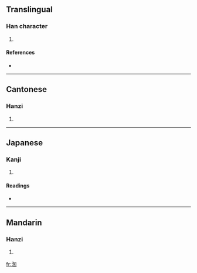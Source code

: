 ==Translingual==

===Han character===
{{Han char|rn=85|rad=水|as=09|sn=12|four=3712<sub>0</sub>|canj=水心卜口 (EPYR)}}

# {{defn|Han|sort=水09}}

====References====
* {{Han ref|kx=0635.160|dkj=17793|dj=1043.010|hdz=31683.030|uh=6E39|ud=28217|bh=DA48|bd=55880}}

----

==Cantonese==

===Hanzi===
{{yue-hanzi|jyut=|y=gwang1}}

# {{defn|Cantonese}}

----

==Japanese==

===Kanji===
{{ja-kanji|grade=|rs=水09}}

# {{defn|Japanese}}

====Readings====
* {{ja-readings|on=[[こう]] (kō), [[せい]] (sei), [[しょう]] (shō)|kun=}}

----

==Mandarin==

===Hanzi===
{{cmn-hanzi|pin=[[hōng]] ([[hong1]]), [[qìng]] ([[qing4]])|wg=hung<sup>1</sup>, ch'ing<sup>4</sup>}}

# {{defn|Mandarin}}

[[fr:渹]]